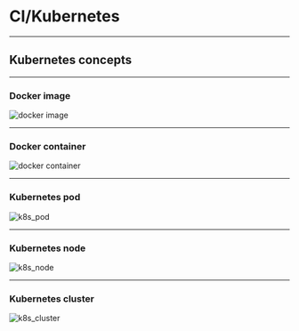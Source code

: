 

<Head>
  <title>CI/Kubernetes</title>
</Head>

# CI/Kubernetes

---

## Kubernetes concepts

---

### Docker image

![docker image](./resources/img/docker_build.jpg "Docker image")

---

### Docker container

![docker container](./resources/img/docker_run.jpg "Docker container")

---

### Kubernetes pod

![k8s_pod](./resources/img/k8s_pod.png "Kubernetes pod")

---

### Kubernetes node

![k8s_node](./resources/img/k8s_node.png "Kubernetes node")

---

### Kubernetes cluster

![k8s_cluster](./resources/img/k8s_cluster.png "Kubernetes cluster")
